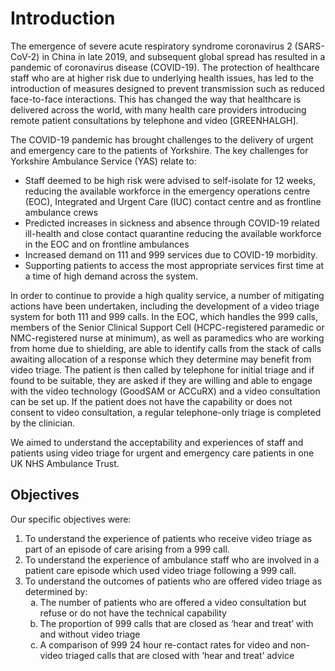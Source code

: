 # Introduction {-}


The emergence of severe acute respiratory syndrome coronavirus 2 (SARS-CoV-2) in China in late 2019, and subsequent global spread has resulted in a pandemic of coronavirus disease (COVID-19). The protection of healthcare staff who are at higher risk due to underlying health issues, has led to the introduction of measures designed to prevent transmission such as reduced face-to-face interactions. This has changed the way that healthcare is delivered across the world, with many health care providers introducing remote patient consultations by telephone and video [GREENHALGH]. 








The COVID-19 pandemic has brought challenges to the delivery of urgent and emergency care to the patients of Yorkshire. The key challenges for Yorkshire Ambulance Service (YAS) relate to:

-	Staff deemed to be high risk were advised to self-isolate for 12 weeks, reducing the available workforce in the emergency operations centre (EOC), Integrated and Urgent Care (IUC) contact centre and as frontline ambulance crews
-	Predicted increases in sickness and absence through COVID-19 related ill-health and close contact quarantine reducing the available workforce in the EOC and on frontline ambulances
-	Increased demand on 111 and 999 services due to COVID-19 morbidity.
-	Supporting patients to access the most appropriate services first time at a time of high demand across the system.

In order to continue to provide a high quality service, a number of mitigating actions have been undertaken, including the development of a video triage system for both 111 and 999 calls. In the EOC, which handles the 999 calls, members of the Senior Clinical Support Cell (HCPC-registered paramedic or NMC-registered nurse at minimum), as well as paramedics who are working from home due to shielding, are able to identify calls from the stack of calls awaiting allocation of a response which they determine may benefit from video triage. The patient is then called by telephone for initial triage and if found to be suitable, they are asked if they are willing and able to engage with the video technology (GoodSAM or ACCuRX) and a video consultation can be set up. If the patient does not have the capability or does not consent to video consultation, a regular telephone-only triage is completed by the clinician. 

We aimed to understand the acceptability and experiences of staff and patients using video triage for urgent and emergency care patients in one UK NHS Ambulance Trust.  


## Objectives

Our specific objectives were:

1.	To understand the experience of patients who receive video triage as part of an episode of care arising from a 999 call.
2.	To understand the experience of ambulance staff who are involved in a patient care episode which used video triage following a 999 call.
3.	To understand the outcomes of patients who are offered video triage as determined by:
    a.	The number of patients who are offered a video consultation but refuse or do not have the technical capability
    b.	The proportion of 999 calls that are closed as ‘hear and treat’ with and without video triage
    c.	A comparison of 999 24 hour re-contact rates for video and non-video triaged calls that are closed with ‘hear and treat’ advice


